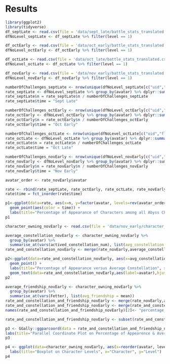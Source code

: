 # Results
```r
library(ggplot2)
library(tidyverse)
df_septLate <- read.csv(file = 'data/sept_late/battle_stats_translated.csv')
dfNoLevel_septLate <- df_septLate %>% filter(level == 1)

df_octEarly <- read.csv(file = 'data/oct_early/battle_stats_translated.csv')
dfNoLevel_octEarly <- df_octEarly %>% filter(level == 1)

df_octLate <- read.csv(file = 'data/oct_late/battle_stats_translated.csv')
dfNoLevel_octLate <- df_octLate %>% filter(level == 1)

df_novEarly <- read.csv(file = 'data/nov_early/battle_stats_translated.csv')
dfNoLevel_novEarly <- df_novEarly %>% filter(level == 1)
```

```r
numberOfChallenges_septLate <- nrow(unique(dfNoLevel_septLate[c("uid","floor")]))
rate_septLate <- dfNoLevel_septLate %>% group_by(avatar) %>% dplyr::summarize(n =n()) %>% arrange(desc(n))
rate_septLate$n = rate_septLate$n / numberOfChallenges_septLate
rate_septLate$time = "Sept Late"

numberOfChallenges_octEarly <- nrow(unique(dfNoLevel_octEarly[c("uid","floor")]))
rate_octEarly <- dfNoLevel_octEarly %>% group_by(avatar) %>% dplyr::summarize(n =n()) %>% arrange(desc(n))
rate_octEarly$n = rate_octEarly$n / numberOfChallenges_octEarly
rate_octEarly$time = "Oct Early"

numberOfChallenges_octLate <- nrow(unique(dfNoLevel_octLate[c("uid","floor")]))
rate_octLate <- dfNoLevel_octLate %>% group_by(avatar) %>% dplyr::summarize(n =n()) %>% arrange(desc(n))
rate_octLate$n = rate_octLate$n / numberOfChallenges_octLate
rate_octLate$time = "Oct Late"

numberOfChallenges_novEarly <- nrow(unique(dfNoLevel_novEarly[c("uid","floor")]))
rate_novEarly <- dfNoLevel_novEarly %>% group_by(avatar) %>% dplyr::summarize(n =n()) %>% arrange(desc(n))
rate_novEarly$n = rate_novEarly$n / numberOfChallenges_novEarly
rate_novEarly$time = "Nov Early"

avatar_order <- rate_novEarly$avatar

rate <- rbind(rate_septLate, rate_octEarly, rate_octLate, rate_novEarly)
rate$time = fct_inorder(rate$time)

p1<-ggplot(data=rate, aes(x=n, y=factor(avatar, levels=rev(avatar_order)))) +
  geom_point(aes(color = time)) +
  labs(title="Percentage of Appearance of Characters among all Abyss Challenges", x="Percentage", y="Character")
p1
```

```r
character_owning_novEarly <- read.csv(file = 'data/nov_early/character_owning_translated.csv')
```
```r
average_constellation_novEarly <- character_owning_novEarly %>%
  group_by(avatar) %>%
  summarise_at(vars(actived_constellation_num), list(avg_constellation = mean))
rate_and_constellation_novEarly <- merge(rate_novEarly,average_constellation_novEarly)

p2<-ggplot(data=rate_and_constellation_novEarly, aes(x=avg_constellation, y=n)) +
  geom_point() +
  labs(title="Percentage of Appearance versus Average Constellation", x="Average Constellation", y="Percentage of Appearance") +
  geom_text(data=rate_and_constellation_novEarly,aes(label=avatar),hjust=0,vjust=1 ,check_overlap = TRUE)
p2
```

```r
average_friendship_novEarly <- character_owning_novEarly %>%
  group_by(avatar) %>%
  summarise_at(vars(Fetter), list(avg_friendship = mean))
rate_and_constellation_and_friendship_novEarly <- merge(rate_novEarly,average_constellation_novEarly)
rate_and_constellation_and_friendship_novEarly <- merge(rate_and_constellation_and_friendship_novEarly,average_friendship_novEarly)
names(rate_and_constellation_and_friendship_novEarly)[2]<- "percentage_of_appearance"

rate_and_constellation_and_friendship_novEarly <- subset(rate_and_constellation_and_friendship_novEarly, select = -c(time) )

p3 <- GGally::ggparcoord(data = rate_and_constellation_and_friendship_novEarly, columns=c(2:4), scale="uniminmax")  +
labs(title="Parallel Coordinate Plot on Percentage of Appearence & Average Constellation & Friendship", x="Character Indicators", y="Uniformized Statistics")
p3
```

```r
p4 <- ggplot(data=character_owning_novEarly, aes(x=reorder(avatar, level, FUN = median), y=level)) + geom_boxplot() + coord_flip() +
  labs(title="Boxplot on Character Levels", x="Character", y="Level")
p4
```